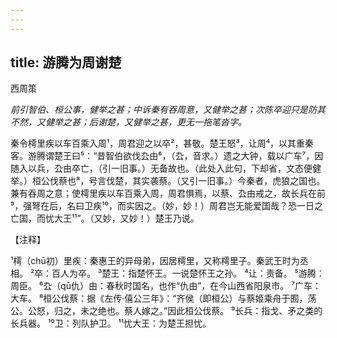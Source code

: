 ```yaml
---
---
---
```

title: 游腾为周谢楚
---



西周策

*前引智伯、桓公事，健举之甚；中诉秦有吞周意，又健举之甚；次陈卒迎只是防其不然，又健举之甚；后谢楚，又健举之甚，更无一拖笔沓字。*

秦令樗里疾以车百乘入周¹，周君迎之以卒²，甚敬。楚王怒³，让周⁴，以其重秦客。游腾谓楚王曰⁵：“昔智伯欲伐厹由⁶，（厹，音求。）遗之大钟，载以广车⁷，因随入以兵，厹由卒亡，（引一旧事。）无备故也。（此处入此句，下却省，文态便健举。）桓公伐蔡也⁸，号言伐楚，其实袭蔡。（又引一旧事。）今秦者，虎狼之国也。兼有吞周之意；使樗里疾以车百乘入周，周君惧焉，以蔡、厹由戒之，故长兵在前⁹，强弩在后，名曰卫疾¹⁰，而实因之。（妙，妙！）周君岂无能爱国哉？恐一日之亡国，而忧大王¹¹”。（又妙，又妙！）楚王乃说。

【注释】

¹樗（chū初）里疾：秦惠王的异母弟，因居樗里，又称樗里子。秦武王时为丞相。
²卒：百人为卒。
³楚王：指楚怀王。一说楚怀王之孙。
⁴让：责备。
⁵游腾：周臣。
⁶厹（qū仇）由：春秋时国名，也作“仇由”，在今山西省阳泉市。
⁷广车：大车。
⁸桓公伐蔡：据《左传·僖公三年》：“齐侯（即桓公）与蔡姬乘舟于囿，荡公。公怒，归之，未之绝也。蔡人嫁之。”因此桓公伐蔡。
⁹长兵：指戈、矛之类的长兵器。
¹⁰卫：列队护卫。
¹¹忧大王：为楚王担忧。